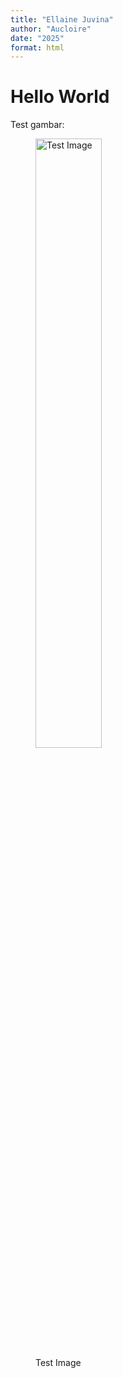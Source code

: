 ```yaml
---
title: "Ellaine Juvina"
author: "Aucloire"
date: "2025"
format: html
--- 
```


# Hello World

Test gambar:

![Test Image](images/ellaine_headshot.png){width=50%}
